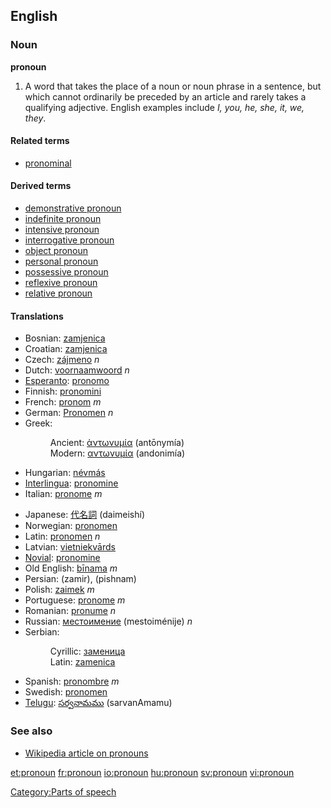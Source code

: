 ==English==

===Noun===
'''pronoun'''

# {{grammar}} A word that takes the place of a noun or noun phrase in a sentence, but which cannot ordinarily be preceded by an article and rarely takes a qualifying adjective. English examples include ''I, you, he, she, it, we, they''.

====Related terms====
*[[pronominal]]

====Derived terms====
*[[demonstrative pronoun]]
*[[indefinite pronoun]]
*[[intensive pronoun]]
*[[interrogative pronoun]]
*[[object pronoun]]
*[[personal pronoun]]
*[[possessive pronoun]]
*[[reflexive pronoun]]
*[[relative pronoun]]

====Translations====
{{top}}
*Bosnian: [[zamjenica#Bosnian|zamjenica]] {{f}}
*Croatian: [[zamjenica#Croatian|zamjenica]] {{f}}
*Czech: [[zájmeno]] ''n''
*Dutch: [[voornaamwoord]] ''n''
*[[Esperanto]]: [[pronomo]]
*Finnish: [[pronomini]]
*French: [[pronom]] ''m''
*German: [[Pronomen]] ''n''
*Greek:
*:Ancient: [[ἀντωνυμία]] (antōnymía) {{f}}
*:Modern: [[αντωνυμία]] (andonimía) {{f}}
*Hungarian: [[névmás]]
*[[Interlingua]]: [[pronomine]]
*Italian: [[pronome]] ''m''
{{mid}}
*Japanese: [[代名詞]] (daimeishí)
*Norwegian: [[pronomen]]
*Latin: [[pronomen]] ''n''
*Latvian: [[vietniekvārds]] {{m}}
*[[Novial]]: [[pronomine]]
*Old English: [[binama|bīnama]] ''m''
*Persian: {{FAchar|[[ضمیر]]}} (zamir), {{FAchra|[[پیشنام]]}} (pishnam)
*Polish: [[zaimek]] ''m''
*Portuguese: [[pronome]] ''m''
*Romanian: [[pronume]] ''n''
*Russian: [[местоимение]] (mestoiménije) ''n''
*Serbian:
*:Cyrillic: [[заменица#Serbian|заменица]] {{f}}
*:Latin: [[zamenica#Serbian|zamenica]] {{f}}
*Spanish: [[pronombre]] ''m''
*Swedish: [[pronomen]]
*[[Telugu]]: [[సర్వనామము]] (sarvanAmamu)
{{bottom}}

===See also===
*[[w:pronoun|Wikipedia article on pronouns]]

[[Category:Parts of speech]]

[[et:pronoun]]
[[fr:pronoun]]
[[io:pronoun]]
[[hu:pronoun]]
[[sv:pronoun]]
[[vi:pronoun]]